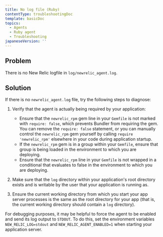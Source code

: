 ```yaml
---
title: No log file (Ruby)
contentType: troubleshootingDoc
template: basicDoc
topics:
  - Agents
  - Ruby agent
  - Troubleshooting
japaneseVersion: ''
---
```


## Problem

There is no New Relic logfile in `log/newrelic_agent.log`.

## Solution

If there is no `newrelic_agent.log` file, try the following steps to diagnose:

1. Verify that the agent is actually being required by your application:

   * Ensure that the `newrelic_rpm` gem line in your `Gemfile` is not marked with `require: false`, which prevents Bundler from requiring the gem. You can remove the `require: false` statement, or you can manually control the `newrelic_rpm` gem yourself by calling `require 'newrelic_rpm'` elsewhere in your code during application startup.
   * If the `newrelic_rpm` gem is in a group within your `Gemfile`, ensure that group is being loaded in the environment to which you are deploying.
   * Ensure that the `newrelic_rpm` line in your `Gemfile` is not wrapped in a conditional that evaluates to false in the environment to which you are deploying.
2. Make sure that the `log` directory within your application's root directory exists and is writable by the user that your application is running as.
3. Ensure the current working directory from which you start your app server processes is the same as the root directory for your app (that is, the current working directory should contain a `log` directory).

For debugging purposes, it may be helpful to force the agent to be enabled and send its log output to `STDOUT`. To do this, set the environment variables `NEW_RELIC_LOG=stdout` and `NEW_RELIC_AGENT_ENABLED=1` when starting your application server.
